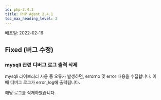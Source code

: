 ```yaml
---
id: php-2.4.1
title: PHP Agent 2.4.1
toc_max_heading_level: 2
---
```



배포일: 2022-02-16

## Fixed (버그 수정)

### mysqli 관련 디버그 로그 출력 삭제

mysqli 라이브러리 사용 중 오류가 발생하면, errorno 및 error 내용을 수집합니다. 이때 디버그 로그가 error_log에 출력됩니다.

해당 로그를 삭제하였습니다. 